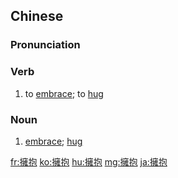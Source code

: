 {{also|拥抱}}
==Chinese==
{{zh-forms|s=拥抱}}

===Pronunciation===
{{zh-pron
|m=擁bào
|c=jung2 pou5
|mn=qz:iòng-pǎu/xm,zz:iòng-phāu/xm:ióng-phāu
|cat=v,n
}}

===Verb===
{{zh-verb}}

# to [[embrace]]; to [[hug]]

===Noun===
{{zh-noun}}

# [[embrace]]; [[hug]]

{{zh-cat|Elementary}}

[[fr:擁抱]]
[[ko:擁抱]]
[[hu:擁抱]]
[[mg:擁抱]]
[[ja:擁抱]]